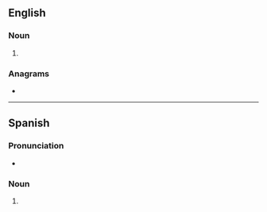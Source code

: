 ==English==

===Noun===
{{head|en|noun plural form}}

# {{plural of|mojo|lang=en}}

===Anagrams===
* {{anagrams|en|jomos}}

----

==Spanish==

===Pronunciation===
* {{es-IPA}}

===Noun===
{{head|es|noun form}}

# {{plural of|mojo|lang=es}}